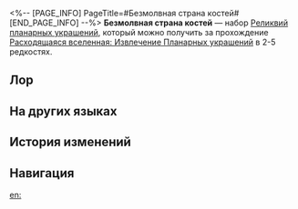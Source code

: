 <%-- [PAGE_INFO]
PageTitle=#Безмолвная страна костей#
[END_PAGE_INFO] --%>
{{Набор Реликвий Инфобокс
|id           = 83194
|Изображение  = Предмет Безмолвная страна костей.png
|Тип          = Планарное украшение
|2пБонус      = Повышает макс. НР владельца на 12%. Когда макс. НР владельца становится больше или равно 5&nbsp;000 ед., крит. урон владельца и его духа памяти повышается на 28%.
|Сфера        = Поминальный обелиск Айдонии
|Вязь         = Костяное ожерелье Айдонии
|Редкость     = 2345
|Источник2.1  = [[Расходящаяся вселенная: Извлечение Планарных украшений]]
|Источник3.1  = [[Расходящаяся вселенная: Извлечение Планарных украшений]]
|Источник4.1  = [[Расходящаяся вселенная: Извлечение Планарных украшений]]
|Источник5.1  = [[Расходящаяся вселенная: Извлечение Планарных украшений]]
|Источник5.2  = [[Синтез реликвий]]
|Свойство1    = 
|Свойство2    = 
|Свойство3    = 
}}
'''Безмолвная страна костей''' — набор [[Реликвии|Реликвий]] [[:Категория:Планарные украшения|планарных украшений]], который можно получить за прохождение [[Расходящаяся вселенная: Извлечение Планарных украшений]] в 2-5{{Иконка/Звёзды|1}} редкостях.

==Лор==
{{Реликвия Лор|Безмолвная страна костей}}

==На других языках==
{{На других языках
|en   = Bone Collection's Serene Demesne
|zhs  = 谧宁拾骨地
|zht  = 謐寧拾骨地
|ja   = 静謐な拾骨地
|ko   = 고요한 습골지
|es   = Osario sereno
|fr   = Tranquille demeure des os
|ru   = Безмолвная страна костей
|th   = Bone Collection's Serene Demesne
|vi   = Vùng Đất Nhặt Hài Cốt Tĩnh Lặng
|de   = Ruhiges Anwesen für die Gebeine der Toten
|id   = Bone Collection's Serene Demesne
|pt   = Domínio Sereno da Coleção de Ossos
}}

==История изменений==
{{История изменений|3.5}}

==Навигация==
{{Наборы реликвий Навбокс}}

[[en:]]